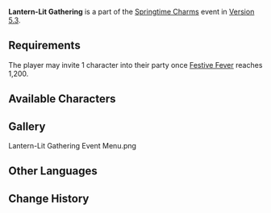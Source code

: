 {{Event Tabs
|subpage1 = Immortal Combat
|subpage2 = Drills by Lamplight
|subpage3 = Custom Gift Envelopes
|subpage4 = Festive Travel Journal
|subpage5 = Lantern-Lit Gathering
}}
{{Stub}}
{{Event
|name              = Lantern-Lit Gathering
|image             = Lantern-Lit Gathering.png
|type              = Sub
|time_known        = yes
|time_start        = 2025-01-24 10:00:00
|time_end          = 2025-02-09 03:59:59
}}
'''Lantern-Lit Gathering''' is a part of the [[Springtime Charms]] event in [[Version 5.3]].

==Requirements==
The player may invite 1 character into their party once [[Festive Fever (Springtime Charms)|Festive Fever]] reaches 1,200.

==Available Characters==
{{Card List|delim=;|Lan Yan;Gaming;Yaoyao;Xiangling;Beidou;Xingqiu;Ningguang;Chongyun;Xinyan;Yun Jin;Yanfei}}

==Gallery==
<gallery>
Lantern-Lit Gathering Event Menu.png
</gallery>

==Other Languages==
{{Other Languages
|en       = Lantern-Lit Gathering
|zhs      = 明霄邀友
|zhs_rm   = 
|zht      = 明霄邀友
|zht_rm   = 
|zh_tl    = 
|ja       = 明霄の招待
|ja_rm    = 
|ja_tl    = 
|ko       = 해등절의 초대
|ko_tl    = 
|es       = Invitación de la estrella mingxiao
|es_tl    = Invitation from the Mingxiao Star
|fr       = Rassemblement sous les lanternes
|fr_tl    = Gathering Under the Lanterns
|ru       = Встреча под светом фонарей
|ru_tl    = 
|th       = ชวนเพื่อนประดับโคม Mingxiao
|th_rm    = 
|th_tl    = 
|vi       = Minh Tiêu Mời Bạn
|vi_tl    = 
|de       = Bewunderung der Laterne mit Freunden
|de_tl    = 
|id       = Undangan Berkumpul Bersama
|id_tl    = 
|pt       = Reunião à Luz das Lanternas
|pt_tl    = 
|tr       = Fenerle Aydınlanan Toplanma
|tr_tl    = 
|it       = Riunione sotto la luce delle lanterne
|it_tl    = 
}}

==Change History==
{{Change History|5.3}}